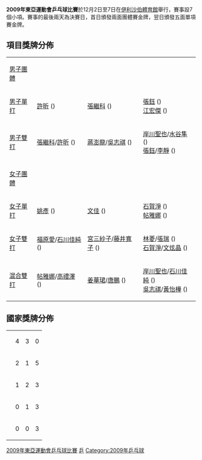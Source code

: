 '''2009年東亞運動會乒乓球比賽'''於12月2日至7日在[[伊利沙伯體育館|伊利沙伯體育館]]舉行，賽事設7個小項。賽事的最後兩天為決賽日，首日頒發兩面團體賽金牌，翌日頒發五面單項賽金牌。

== 項目獎牌分佈 ==
{| {{MedalistTable|type=項目|style=font-size:small;}}
|-
| [[2009年東亞運動會乒乓球比賽－男子團體|男子團體]]
| {{CHN}}
| {{JPN}}
| {{HKG}}<br />{{KOR}}
|-
| [[2009年東亞運動會乒乓球比賽－男子單打|男子單打]]
| [[許昕|許昕]] ({{CHN}})
| [[張繼科|張繼科]] ({{CHN}})
| [[張鈺_(運動員)|張鈺]] ({{HKG}}) <br/>[[江宏傑|江宏傑]] ({{TPE}})
|-
| [[2009年東亞運動會乒乓球比賽－男子雙打|男子雙打]]
| [[張繼科|張繼科]]/[[許昕|許昕]] ({{CHN}})
| [[蔣澎龍|蔣澎龍]]/[[吳志祺|吳志祺]] ({{TPE}})
| [[岸川聖也|岸川聖也]]/[[水谷隼|水谷隼]] ({{JPN}})<br />[[張鈺_(乒乓球運動員)|張鈺]]/[[李靜_(乒乓球運動員)|李靜]] ({{HKG}})
|-
| [[2009年東亞運動會乒乓球比賽－女子團體|女子團體]]
| {{HKG}}
| {{CHN}}
| {{TPE}}<br/>{{JPN}}
|-
| [[2009年東亞運動會乒乓球比賽－女子單打|女子單打]]
| [[姚彥|姚彥]] ({{CHN}})
| [[文佳|文佳]] ({{CHN}})
| [[石賀淨|石賀淨]] ({{KOR}})<br />[[帖雅娜|帖雅娜]] ({{HKG}})
|-
| [[2009年東亞運動會乒乓球比賽－女子雙打|女子雙打]]
| [[福原愛|福原愛]]/[[石川佳純|石川佳純]] ({{JPN}})
| [[宮三紗子|宮三紗子]]/[[藤井寬子|藤井寬子]] ({{JPN}})
| [[林菱|林菱]]/[[張瑞_(乒乓球運動員)|張瑞]] ({{HKG}}) <br/> [[石賀淨|石賀淨]]/[[文炫晶|文炫晶]] ({{KOR}})
|-
| [[2009年東亞運動會乒乓球比賽－混合雙打|混合雙打]]
| [[帖雅娜|帖雅娜]]/[[高禮澤|高禮澤]] ({{HKG}})
| [[姜華珺|姜華珺]]/[[唐鵬|唐鵬]] ({{HKG}})
| [[岸川聖也|岸川聖也]]/[[石川佳純|石川佳純]] ({{JPN}})<br />[[吳志祺|吳志祺]]/[[黃怡樺|黃怡樺]] ({{TPE}})  
|}

== 國家獎牌分佈 ==
{| {{MedalistTable|type=國家}}
|-
| {{CHN}}
| 4
| 3
| 0
|-
| {{HKG}}
| 2
| 1
| 5
|-
| {{JPN}}
| 1
| 2
| 3
|-
| {{TPE}}
| 0
| 1
| 3
|-
| {{KOR}}
| 0
| 0
| 3
|}

{{2009年東亞運動會}}

[[Category:2009年東亞運動會乒乓球比賽|]]
[[Category:2009年東亞運動會比賽項目|乒]]
[[Category:2009年乒乓球|Category:2009年乒乓球]]